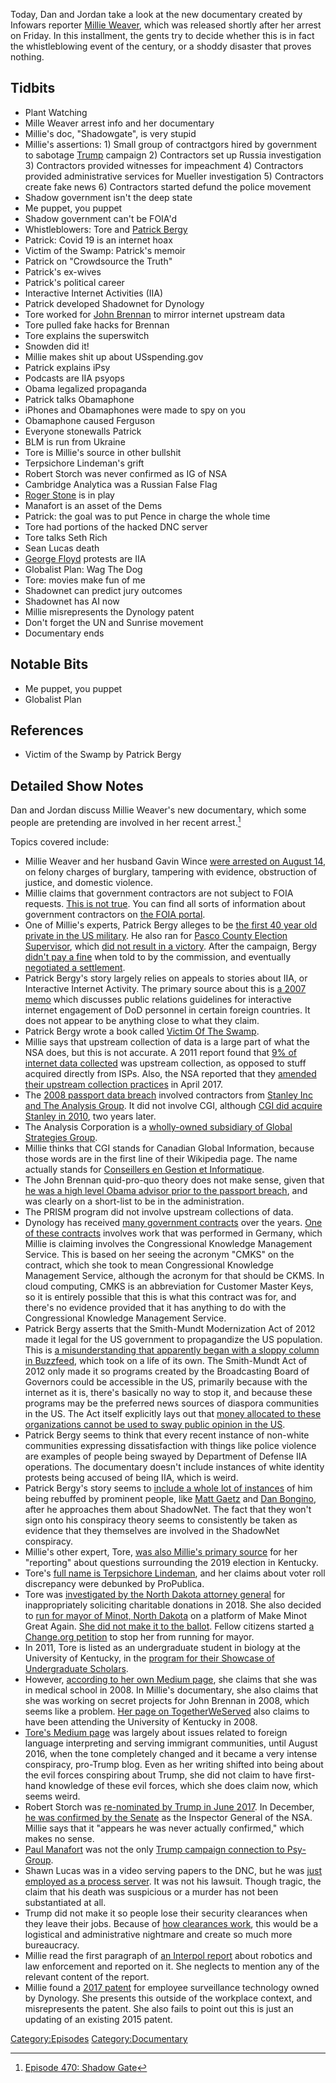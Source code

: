 {{DEFAULTSORT:
    #_EPISODE_0470:ShadowGate
}}{{Episode
    | title           = ShadowGate
    | caption         = Listen to this episode on [https://knowledgefight.libsyn.com/470-shadowgate Libsyn] [https://open.spotify.com/episode/0WzgfKlwIzvwZWmWc5RbGx Spotify], Read the [[Transcript/470: ShadowGate|Unofficial Transcript]]
    | episodeNumber   = 470
    | length          = 03:27:25
    | airDate         = August 17, 2020
    | episodeType     = [[:Category:Documentary|Documentary]]
    | appearance      = [[Millie Weaver]], [[Tore (Terpsichore Lindeman)]], [[Patrick Bergy]], [[John Brennan]], [[Edward Snowden]], [[Robert Storch]], [[Roger Stone]], [[Paul Manafort]], [[Seth Rich]], [[Sean Lucas]], [[George Floyd]]
    | previousEpisode = [[469: August 12-13, 2020]]
    | nextEpisode     = [[471: August 14-16, 2020]]
}}

{{Stub}}

Today, Dan and Jordan take a look at the new documentary created by Infowars reporter [[Millie Weaver]], which was released shortly after her arrest on Friday. In this installment, the gents try to decide whether this is in fact the whistleblowing event of the century, or a shoddy disaster that proves nothing.

==Tidbits==

*Plant Watching
*Mille Weaver arrest info and her documentary
*Millie's doc, "Shadowgate", is very stupid
*Millie's assertions: 1) Small group of contractgors hired by government to sabotage [[Donald Trump|Trump]] campaign 2) Contractors set up Russia investigation 3) Contractors provided witnesses for impeachment 4) Contractors provided administrative services for Mueller investigation 5) Contractors create fake news 6) Contractors started defund the police movement
*Shadow government isn't the deep state
*Me puppet, you puppet
*Shadow government can't be FOIA'd
*Whistleblowers: Tore and [[Patrick Bergy]]
*Patrick: Covid 19 is an internet hoax
*Victim of the Swamp: Patrick's memoir
*Patrick on "Crowdsource the Truth"
*Patrick's ex-wives
*Patrick's political career
*Interactive Internet Activities (IIA)
*Patrick developed Shadownet for Dynology
*Tore worked for [[John Brennan]] to mirror internet upstream data
*Tore pulled fake hacks for Brennan
*Tore explains the superswitch
*Snowden did it!
*Millie makes shit up about USspending.gov
*Patrick explains iPsy
*Podcasts are IIA psyops
*Obama legalized propaganda
*Patrick talks Obamaphone
*iPhones and Obamaphones were made to spy on you
*Obamaphone caused Ferguson
*Everyone stonewalls Patrick
*BLM is run from Ukraine
*Tore is Millie's source in other bullshit
*Terpsichore Lindeman's grift
*Robert Storch was never confirmed as IG of NSA
*Cambridge Analytica was a Russian False Flag
*[[Roger Stone]] is in play
*Manafort is an asset of the Dems
*Patrick: the goal was to put Pence in charge the whole time
*Tore had portions of the hacked DNC server
*Tore talks Seth Rich
*Sean Lucas death
*[[George Floyd]] protests are IIA
*Globalist Plan: Wag The Dog
*Tore: movies make fun of me
*Shadownet can predict jury outcomes
*Shadownet has AI now
*Millie misrepresents the Dynology patent
*Don't forget the UN and Sunrise movement
*Documentary ends

==Notable Bits==

*Me puppet, you puppet
*Globalist Plan

==References==

*Victim of the Swamp by Patrick Bergy

==Detailed Show Notes==

Dan and Jordan discuss Millie Weaver's new documentary, which some people are pretending are involved in her recent arrest.<ref>[https://knowledgefight.com/research/2020/8/17/episode-470-shadow-gate Episode 470: Shadow Gate]</ref>

Topics covered include:

*Millie Weaver and her husband Gavin Wince [https://heavy.com/news/2020/08/millie-weaver/ were arrested on August 14], on felony charges of burglary, tampering with evidence, obstruction of justice, and domestic violence.
*Millie claims that government contractors are not subject to FOIA requests. [https://washingtontechnology.com/articles/2017/02/17/insights-proxmire-foia-advice.aspx This is not true]. You can find all sorts of information about government contractors on [https://foiaonline.gov/foiaonline/action/public/home the FOIA portal].
*One of Millie's experts, Patrick Bergy alleges to be [https://www.tampabay.com/archive/2005/10/27/bound-for-boot-camp-he-s-booted-from-his-job/ the first 40 year old private in the US military]. He also ran for [https://www.tampabay.com/archive/2004/10/11/independent-candidate-strives-to-be-heard/ Pasco County Election Supervisor], which [https://www.pascovotes.gov/portals/pasco/Results/gen04all.htm did not result in a victory]. After the campaign, Bergy [http://www.fec.state.fl.us/FECWebFi.nsf/0/EB6EA80B40C7CA6485257C2F00735CDA/$file/158.pdf didn't pay a fine] when told to by the commission, and eventually [http://www.fec.state.fl.us/FECWebFi.nsf/0/7C014BB7366B7E6785257C0E00587C5B/$file/206.pdf negotiated a settlement].
*Patrick Bergy's story largely relies on appeals to stories about IIA, or Interactive Internet Activity. The primary source about this is [https://fas.org/sgp/othergov/dod/dod060807.pdf a 2007 memo] which discusses public relations guidelines for interactive internet engagement of DoD personnel in certain foreign countries. It does not appear to be anything close to what they claim.
*Patrick Bergy wrote a book called [https://www.amazon.com/Victim-Swamp-State-Destroyed-Private/dp/1977646468 Victim Of The Swamp].
*Millie says that upstream collection of data is a large part of what the NSA does, but this is not accurate. A 2011 report found that [https://www.aclu.org/files/assets/fisc_opinion_10.3.2011.pdf 9% of internet data collected] was upstream collection, as opposed to stuff acquired directly from ISPs. Also, the NSA reported that they [https://www.nsa.gov/news-features/press-room/Article/1618699/nsa-stops-certain-section-702-upstream-activities/ amended their upstream collection practices] in April 2017.
*The [https://www.nytimes.com/2008/03/22/us/politics/22passport.html 2008 passport data breach] involved contractors from [https://web.archive.org/web/20080324040415/http://deepbackground.msnbc.msn.com/archive/2008/03/21/794799.aspx Stanley Inc and The Analysis Group]. It did not involve CGI, although [https://washingtontechnology.com/articles/2010/05/07/cgi-buys-stanley.aspx CGI did acquire Stanley in 2010], two years later.
*The Analysis Corporation is a [https://www.sourcewatch.org/index.php/The_Analysis_Corporation wholly-owned subsidiary of Global Strategies Group].
*Millie thinks that CGI stands for Canadian Global Information, because those words are in the first line of their Wikipedia page. The name actually stands for [https://www.washingtonpost.com/news/wonk/wp/2013/10/16/meet-cgi-federal-the-company-behind-the-botched-launch-of-healthcare-gov/ Conseillers en Gestion et Informatique].
*The John Brennan quid-pro-quo theory does not make sense, given that [https://web.archive.org/web/20110507023129/http://www.northjersey.com/news/120509_North_Bergen_man_is_homeland_security_assistant_for_President_Obama.html he was a high level Obama advisor prior to the passport breach], and was clearly on a short-list to be in the administration.
*The PRISM program did not involve upstream collections of data.
*Dynology has received [https://www.usaspending.gov/#/search/b174b27784aef45c8a6b0640ee63792c many government contracts] over the years. [https://www.usaspending.gov/#/award/CONT_AWD_W912PE08P7083_9700_-NONE-_-NONE- One of these contracts] involves work that was performed in Germany, which Millie is claiming involves the Congressional Knowledge Management Service. This is based on her seeing the acronym "CMKS" on the contract, which she took to mean Congressional Knowledge Management Service, although the acronym for that should be CKMS. In cloud computing, CMKS is an abbreviation for Customer Master Keys, so it is entirely possible that this is what this contract was for, and there's no evidence provided that it has anything to do with the Congressional Knowledge Management Service.
*Patrick Bergy asserts that the Smith-Mundt Modernization Act of 2012 made it legal for the US government to propagandize the US population. This is [https://foreignpolicy.com/2013/07/14/u-s-repeals-propaganda-ban-spreads-government-made-news-to-americans/ a misunderstanding that apparently began with a sloppy column in Buzzfeed], which took on a life of its own. The Smith-Mundt Act of 2012 only made it so programs created by the Broadcasting Board of Governors could be accessible in the US, primarily because with the internet as it is, there's basically no way to stop it, and because these programs may be the preferred news sources of diaspora communities in the US. The Act itself explicitly lays out that [https://www.govinfo.gov/content/pkg/BILLS-112hr5736ih/pdf/BILLS-112hr5736ih.pdf money allocated to these organizations cannot be used to sway public opinion in the US].
*Patrick Bergy seems to think that every recent instance of non-white communities expressing dissatisfaction with things like police violence are examples of people being swayed by Department of Defense IIA operations. The documentary doesn't include instances of white identity protests being accused of being IIA, which is weird.
*Patrick Bergy's story seems to [https://www.victimoftheswamp.com/2020/02/22/the-witness-obamas-shadownet/ include a whole lot of instances] of him being rebuffed by prominent people, like [[Matt Gaetz]] and [[Dan Bongino]], after he approaches them about ShadowNet. The fact that they won't sign onto his conspiracy theory seems to consistently be taken as evidence that they themselves are involved in the ShadowNet conspiracy.
*Millie's other expert, Tore, [https://www.infowars.com/breaking-new-evidence-confirms-kentucky-election-fraud/ was also Millie's primary source] for her "reporting" about questions surrounding the 2019 election in Kentucky.
*Tore's [https://www.propublica.org/article/misinformation-efforts-over-kentucky-vote-could-be-playbook-for-2020 full name is Terpsichore Lindeman], and her claims about voter roll discrepancy were debunked by ProPublica.
*Tore was [https://attorneygeneral.nd.gov/news/attorney-general-details-investigation-unlicensed-business-alleged-fraud-tore-maras-lindeman investigated by the North Dakota attorney general] for inappropriately soliciting charitable donations in 2018. She also decided to [https://www.kfyrtv.com/content/news/Second-candidate-running-in-Minot-mayoral-race-468072953.html run for mayor of Minot, North Dakota] on a platform of Make Minot Great Again. [https://www.minotdailynews.com/news/local-news/2018/06/election-results-upheld-in-official-tally/ She did not make it to the ballot]. Fellow citizens started [https://www.change.org/p/concerned-citizens-of-minot-prohibit-tore-maras-lindeman-from-running-for-mayor-in-minot-nd a Change.org petition] to stop her from running for mayor.
*In 2011, Tore is listed as an undergraduate student in biology at the University of Kentucky, in the [https://www.uky.edu/chellgren/sites/www.uky.edu.chellgren/files/FINAL%20ABSTRACT%20BOOK.pdf program for their Showcase of Undergraduate Scholars].
*However, [https://medium.com/immigration-policy/usa-language-confidential-8aec1c253d96 according to her own Medium page], she claims that she was in medical school in 2008. In Millie's documentary, she also claims that she was working on secret projects for John Brennan in 2008, which seems like a problem. [https://navy.togetherweserved.com/usn/servlet/tws.webapp.WebApp?ID=506419&cmd=ShadowBoxProfile&type=Person Her page on TogetherWeServed] also claims to have been attending the University of Kentucky in 2008.
*[https://medium.com/@drlindeman Tore's Medium page] was largely about issues related to foreign language interpreting and serving immigrant communities, until August 2016, when the tone completely changed and it became a very intense conspiracy, pro-Trump blog. Even as her writing shifted into being about the evil forces conspiring about Trump, she did not claim to have first-hand knowledge of these evil forces, which she does claim now, which seems weird.
*Robert Storch was [https://www.whitehouse.gov/presidential-actions/president-donald-j-trump-announces-key-additions-administration-2/ re-nominated by Trump in June 2017]. In December, [https://www.nsa.gov/news-features/press-room/Article/1618765/robert-storch-confirmed-as-national-security-agency-inspector-general/ he was confirmed by the Senate] as the Inspector General of the NSA. Millie says that it "appears he was never actually confirmed," which makes no sense.
*[[Paul Manafort]] was not the only [https://www.thedailybeast.com/rick-gates-tells-mueller-about-trump-teams-dealings-with-israeli-intelligence-firm Trump campaign connection to Psy-Group].
*Shawn Lucas was in a video serving papers to the DNC, but he was [https://heavy.com/news/2016/11/shawn-lucas-cause-of-death-drugs-released-kratom-fentanyl-dnc-process-server-democratic-national-committee-hillary-clinton-conspiracy-theory-theories-seth-rich/ just employed as a process server]. It was not his lawsuit. Though tragic, the claim that his death was suspicious or a murder has not been substantiated at all.
*Trump did not make it so people lose their security clearances when they leave their jobs. Because of [https://clearedjobs.net/security-clearance-faqs how clearances work], this would be a logistical and administrative nightmare and create so much more bureaucracy.
*Millie read the first paragraph of [https://www.europarl.europa.eu/cmsdata/196207/UNICRI%20-%20Artificial%20intelligence%20and%20robotics%20for%20law%20enforcement.pdf an Interpol report] about robotics and law enforcement and reported on it. She neglects to mention any of the relevant content of the report.
*Millie found a [https://patents.justia.com/patent/20170061345 2017 patent] for employee surveillance technology owned by Dynology. She presents this outside of the workplace context, and misrepresents the patent. She also fails to point out this is just an updating of an existing 2015 patent.

[[Category:Episodes]]
[[Category:Documentary]]
